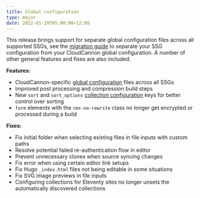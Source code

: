 ```yaml
---
title: Global configuration
type: major
date: 2022-01-20T05:00:00+12:00
---
```

This release brings support for separate global configuration files across all supported SSGs, see the [migration guide](/documentation/articles/migrating-to-global-configuration-files/) to separate your SSG configuration from your CloudCannon global configuration. A number of other general features and fixes are also included.

**Features:**

* CloudCannon-specific [global configuration](/documentation/articles/create-a-global-configuration-file/) files across all SSGs
* Improved post processing and compression build steps
* New `sort` and `sort_options` [collection configuration](/documentation/articles/configure-your-collections/) keys for better control over sorting
* `form` elements with the `cms-no-rewrite` class no longer get encrypted or processed during a build

**Fixes:**

* Fix initial folder when selecting existing files in file inputs with custom paths
* Resolve potential failed re-authentication flow in editor
* Prevent unnecessary clones when source syncing changes
* Fix error when using certain editor link setups
* Fix Hugo `_index.html` files not being editable in some situations
* Fix SVG image previews in file inputs
* Configuring collections for Eleventy sites no longer unsets the automatically discovered collections

